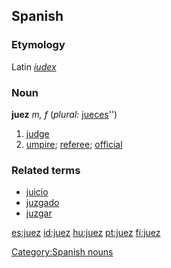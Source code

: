 ==Spanish==
===Etymology===
Latin ''[[iudex]]''
===Noun===
'''juez''' ''m, f'' (''plural:'' [[jueces]]'')

# [[judge]]
# [[umpire]]; [[referee]]; [[official]]

===Related terms===
*[[juicio]]
*[[juzgado]]
*[[juzgar]]

[[Category:Spanish nouns]]

[[es:juez]]
[[id:juez]]
[[hu:juez]]
[[pt:juez]]
[[fi:juez]]